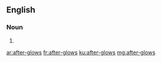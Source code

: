 {{also|afterglows}}
==English==

===Noun===
{{head|en|noun plural form}}

# {{plural of|after-glow|lang=en}}

[[ar:after-glows]]
[[fr:after-glows]]
[[ku:after-glows]]
[[mg:after-glows]]